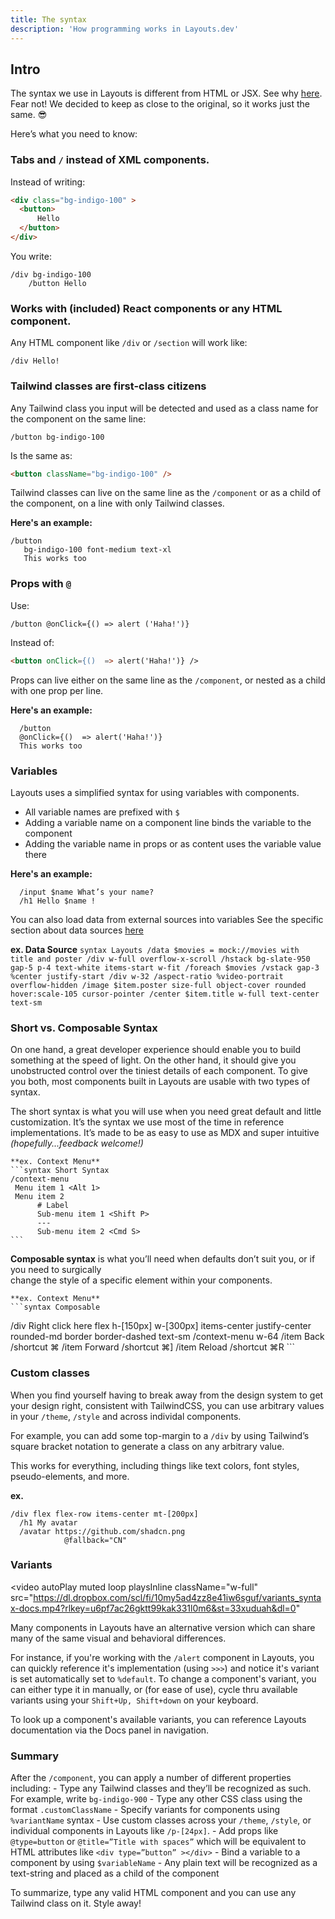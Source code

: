 ```yaml
---
title: The syntax
description: 'How programming works in Layouts.dev'
---
```


## Intro

The syntax we use in Layouts is different from HTML or JSX. See why [here](essentials/What%20is%20Layouts#concise-syntax-to-help-you-focus-on-what-matters).
Fear not! We decided to keep as close to the original, so it works just the same. 😎

Here’s what you need to know:

### Tabs and `/` instead of XML components.

  Instead of writing: 
  ``` HTML HTML
  <div class="bg-indigo-100" >
	<button>
		Hello
	</button>
</div>
```
You write: 
```syntax Layouts
/div bg-indigo-100
	/button Hello
```
### Works with (included) React components or any HTML component.

Any HTML component like `/div` or `/section` will work like: 

```syntax Layouts
/div Hello!
```
### Tailwind classes are first-class citizens

Any Tailwind class you input will be detected and used as a class name for the component on the same line: 
```syntax Layouts
/button bg-indigo-100
```
Is the same as: 
```HTML HTML
<button className="bg-indigo-100" />
```
<Info>Tailwind classes can live on the same line as the `/component` or as a child of the component, on a line 
with only Tailwind classes.</Info>

**Here's an example:**
```syntax Layouts
/button 
   bg-indigo-100 font-medium text-xl 
   This works too
```

### Props with `@`

Use:
```syntax Layouts
/button @onClick={() => alert ('Haha!')}
```
Instead of:
```HTML HTML
<button onClick={()  => alert('Haha!')} />
```
<Info>Props can live either on the same line as the `/component`, or nested as a child with one prop per line.</Info>

**Here's an example:**
```syntax Layouts
  /button 
  @onClick={()  => alert('Haha!')}
  This works too
  ```

### Variables
  
Layouts uses a simplified syntax for using variables with components.
- All variable names are prefixed with `$`
- Adding a variable name on a component line binds the variable to the component
- Adding the variable name in props or as content uses the variable value there

**Here's an example:**
```
  /input $name What’s your name?  
  /h1 Hello $name !
```

You can also load data from external sources into variables
See the specific section about data sources [here](essentials/datasources)

  **ex. Data Source**
    ```syntax Layouts
    /data $movies = mock://movies with title and poster
    /div w-full overflow-x-scroll
    	/hstack bg-slate-950 gap-5 p-4 text-white items-start w-fit
    		/foreach $movies
    			/vstack gap-3 %center justify-start
    				/div w-32
    					/aspect-ratio %video-portrait overflow-hidden
    						/image $item.poster size-full object-cover rounded hover:scale-105 cursor-pointer
    				/center $item.title w-full text-center text-sm
    ```

### Short vs. Composable Syntax
On one hand, a great developer experience should enable you to build something at the speed of light.
On the other hand, it should give you unobstructed control over the tiniest details of each component.
To give you both, most components built in Layouts are usable with two types of syntax.

The short syntax is what you will use when you need great default and little customization.
It’s the syntax we use most of the time in reference implementations.
It’s made to be as easy to use as MDX and super intuitive _(hopefully...feedback welcome!)_
    
    **ex. Context Menu**
    ```syntax Short Syntax
    /context-menu
     Menu item 1 <Alt 1>
     Menu item 2
          # Label
          Sub-menu item 1 <Shift P>
          ---
          Sub-menu item 2 <Cmd S>
    ```

**Composable syntax** is what you’ll need when defaults don’t suit you, or if you need to surgically  
change the style of a specific element within your components.

    **ex. Context Menu**
    ```syntax Composable
/div Right click here flex h-[150px] w-[300px] items-center justify-center rounded-md border border-dashed text-sm
	/context-menu w-64 
		/item Back
		/shortcut 
			⌘
	/item Forward
		/shortcut ⌘]
		/item Reload
		/shortcut ⌘R
    ``` 

### Custom classes

When you find yourself having to break away from the design system to get your design right, consistent with TailwindCSS, you can use arbitrary values in your `/theme`, `/style` and across individal components.

For example, you can add some top-margin to a `/div` by using Tailwind’s square bracket notation to generate a class on any arbitrary value.

This works for everything, including things like text colors, font styles, pseudo-elements, and more.

**ex.**
```syntax Layouts
/div flex flex-row items-center mt-[200px]
  /h1 My avatar
  /avatar https://github.com/shadcn.png
			@fallback="CN"
```

### Variants

<video
  autoPlay
  muted
  loop
  playsInline
  className="w-full"
  src="https://dl.dropbox.com/scl/fi/10my5ad4zz8e41iw6sguf/variants_syntax-docs.mp4?rlkey=u6pf7ac26gktt99kak331l0m6&st=33xuduah&dl=0"
></video>

Many components in Layouts have an alternative version which can share many of the same visual and behavioral differences. 

For instance, if you're working with the `/alert` component in Layouts, you can quickly reference it's implementation (using `>>>`) and notice it's variant is set automatically set to `%default`.
To change a component's variant, you can either type it in manually, or (for ease of use), cycle thru available variants using your `Shift+Up, Shift+down` on your keyboard.

To look up a component's available variants, you can reference Layouts documentation via the Docs panel in navigation. 


### Summary 

After the `/component`, you can apply a number of different properties including:
    - Type any Tailwind classes and they’ll be recognized as such. For example, write `bg-indigo-900`
    - Type any other CSS class using the format `.customClassName`
    - Specify variants for components using `%variantName` syntax
    - Use custom classes across your `/theme`, `/style`, or individual components in Layouts like `/p-[24px]`.
    - Add props like `@type=button` or `@title=”Title with spaces”` which will be equivalent to HTML attributes like `<div type=”button” ></div>`
    - Bind a variable to a component by using `$variableName`
    - Any plain text will be recognized as a text-string and placed as a child of the component

  To summarize, type any valid HTML component and you can use any Tailwind class on it. Style away!